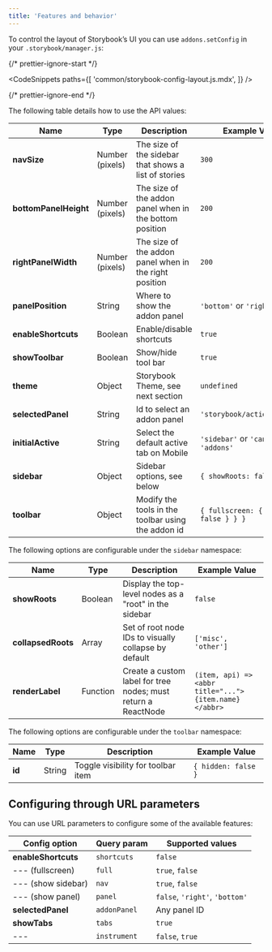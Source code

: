 ```yaml
---
title: 'Features and behavior'
---
```


To control the layout of Storybook’s UI you can use `addons.setConfig` in your `.storybook/manager.js`:

{/* prettier-ignore-start */}

<CodeSnippets
  paths={[
    'common/storybook-config-layout.js.mdx',
  ]}
/>

{/* prettier-ignore-end */}

The following table details how to use the API values:

| Name                  | Type            | Description                                             | Example Value                           |
| --------------------- | --------------- | ------------------------------------------------------- | --------------------------------------- |
| **navSize**           | Number (pixels) | The size of the sidebar that shows a list of stories    | `300`                                   |
| **bottomPanelHeight** | Number (pixels) | The size of the addon panel when in the bottom position | `200`                                   |
| **rightPanelWidth**   | Number (pixels) | The size of the addon panel when in the right position  | `200`                                   |
| **panelPosition**     | String          | Where to show the addon panel                           | `'bottom'` or `'right'`                 |
| **enableShortcuts**   | Boolean         | Enable/disable shortcuts                                | `true`                                  |
| **showToolbar**       | Boolean         | Show/hide tool bar                                      | `true`                                  |
| **theme**             | Object          | Storybook Theme, see next section                       | `undefined`                             |
| **selectedPanel**     | String          | Id to select an addon panel                             | `'storybook/actions/panel'`             |
| **initialActive**     | String          | Select the default active tab on Mobile                 | `'sidebar'` or `'canvas'` or `'addons'` |
| **sidebar**           | Object          | Sidebar options, see below                              | `{ showRoots: false }`                  |
| **toolbar**           | Object          | Modify the tools in the toolbar using the addon id      | `{ fullscreen: { hidden: false } } }`   |

The following options are configurable under the `sidebar` namespace:

| Name               | Type     | Description                                                   | Example Value                                         |
| ------------------ | -------- | ------------------------------------------------------------- | ----------------------------------------------------- |
| **showRoots**      | Boolean  | Display the top-level nodes as a "root" in the sidebar        | `false`                                               |
| **collapsedRoots** | Array    | Set of root node IDs to visually collapse by default          | `['misc', 'other']`                                   |
| **renderLabel**    | Function | Create a custom label for tree nodes; must return a ReactNode | `(item, api) => <abbr title="...">{item.name}</abbr>` |

The following options are configurable under the `toolbar` namespace:

| Name   | Type   | Description                        | Example Value       |
| ------ | ------ | ---------------------------------- | ------------------- |
| **id** | String | Toggle visibility for toolbar item | `{ hidden: false }` |

## Configuring through URL parameters

You can use URL parameters to configure some of the available features:

| Config option       | Query param  | Supported values               |
| ------------------- | ------------ | ------------------------------ |
| **enableShortcuts** | `shortcuts`  | `false`                        |
| --- (fullscreen)    | `full`       | `true`, `false`                |
| --- (show sidebar)  | `nav`        | `true`, `false`                |
| --- (show panel)    | `panel`      | `false`, `'right'`, `'bottom'` |
| **selectedPanel**   | `addonPanel` | Any panel ID                   |
| **showTabs**        | `tabs`       | `true`                         |
| ---                 | `instrument` | `false`, `true`                |
